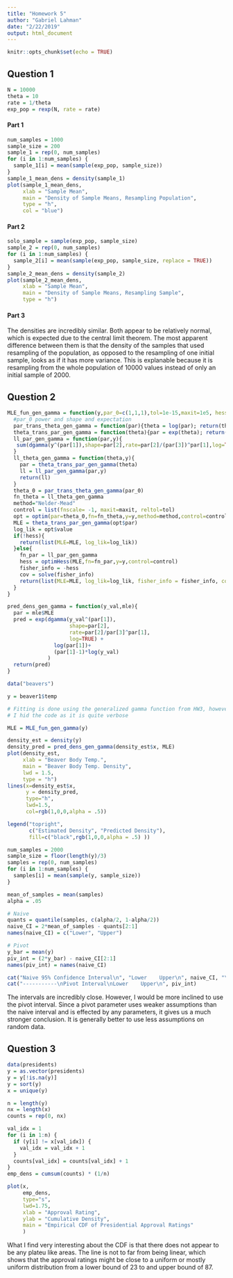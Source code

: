 ```yaml
---
title: "Homework 5"
author: "Gabriel Lahman"
date: "2/22/2019"
output: html_document
---
```


```r
knitr::opts_chunk$set(echo = TRUE)
```

## Question 1

```r
N = 10000
theta = 10
rate = 1/theta
exp_pop = rexp(N, rate = rate)
```

#### Part 1

```r
num_samples = 1000
sample_size = 200
sample_1 = rep(0, num_samples)
for (i in 1:num_samples) {
  sample_1[i] = mean(sample(exp_pop, sample_size))
}
sample_1_mean_dens = density(sample_1)
plot(sample_1_mean_dens,
     xlab = "Sample Mean",
     main = "Density of Sample Means, Resampling Population",
     type = "h",
     col = "blue")
```

#### Part 2

```r
solo_sample = sample(exp_pop, sample_size)
sample_2 = rep(0, num_samples)
for (i in 1:num_samples) {
  sample_2[i] = mean(sample(exp_pop, sample_size, replace = TRUE))
}
sample_2_mean_dens = density(sample_2)
plot(sample_2_mean_dens,
     xlab = "Sample Mean",
     main = "Density of Sample Means, Resampling Sample",
     type = "h")
```


#### Part 3

The densities are incredibly similar. Both appear to be relatively normal, which is expected due to the central limit theorem. The most apparent difference between them is that the density of the samples that used resampling of the population, as opposed to the resampling of one initial sample, looks as if it has more variance. This is explanable because it is resampling from the whole population of 10000 values instead of only an initial sample of 2000.


## Question 2

```r
MLE_fun_gen_gamma = function(y,par_0=c(1,1,1),tol=1e-15,maxit=1e5, hess=FALSE){
  #par_0 power and shape and expectation
  par_trans_theta_gen_gamma = function(par){theta = log(par); return(theta)}
  theta_trans_par_gen_gamma = function(theta){par = exp(theta); return(par)}
  ll_par_gen_gamma = function(par,y){
   sum(dgamma(y^(par[1]),shape=par[2],rate=par[2]/(par[3])^par[1],log=TRUE)) +log(par[1])*length(y)+ (par[1]-1)*sum(log(y))
  }
  ll_theta_gen_gamma = function(theta,y){
    par = theta_trans_par_gen_gamma(theta)
    ll = ll_par_gen_gamma(par,y)
    return(ll)
  }
  theta_0 = par_trans_theta_gen_gamma(par_0)
  fn_theta = ll_theta_gen_gamma
  method="Nelder-Mead"
  control = list(fnscale= -1, maxit=maxit, reltol=tol)
  opt = optim(par=theta_0,fn=fn_theta,y=y,method=method,control=control)
  MLE = theta_trans_par_gen_gamma(opt$par)
  log_lik = opt$value
  if(!hess){
    return(list(MLE=MLE, log_lik=log_lik))
  }else{
    fn_par = ll_par_gen_gamma
    hess = optimHess(MLE,fn=fn_par,y=y,control=control)
    fisher_info = -hess
    cov = solve(fisher_info)
    return(list(MLE=MLE, log_lik=log_lik, fisher_info = fisher_info, covariance = cov))
  }
}

pred_dens_gen_gamma = function(y_val,mle){
  par = mle$MLE
  pred = exp(dgamma(y_val^(par[1]),
                    shape=par[2],
                    rate=par[2]/par[3]^par[1],
                    log=TRUE) +
               log(par[1])+
               (par[1]-1)*log(y_val)
             )
  return(pred)
}
```

```r
data("beavers")

y = beaver1$temp

# Fitting is done using the generalized gamma function from HW3, however
# I hid the code as it is quite verbose

MLE = MLE_fun_gen_gamma(y)

density_est = density(y)
density_pred = pred_dens_gen_gamma(density_est$x, MLE)
plot(density_est,
     xlab = "Beaver Body Temp.",
     main = "Beaver Body Temp. Density",
     lwd = 1.5,
     type = "h")
lines(x=density_est$x,
      y = density_pred,
      type="h",
      lwd=1.5,
      col=rgb(1,0,0,alpha = .5))

legend("topright",
       c("Estimated Density", "Predicted Density"),
       fill=c("black",rgb(1,0,0,alpha = .5) ))
```


```r
num_samples = 2000
sample_size = floor(length(y)/3)
samples = rep(0, num_samples)
for (i in 1:num_samples) {
  samples[i] = mean(sample(y, sample_size))
}

mean_of_samples = mean(samples)
alpha = .05

# Naive 
quants = quantile(samples, c(alpha/2, 1-alpha/2))
naive_CI = 2*mean_of_samples - quants[2:1]
names(naive_CI) = c("Lower", "Upper")

# Pivot
y_bar = mean(y)
piv_int = (2*y_bar) - naive_CI[2:1]
names(piv_int) = names(naive_CI)


```
```r
cat("Naive 95% Confidence Interval\n", "Lower    Upper\n", naive_CI, "\n")
cat("-----------\nPivot Interval\nLower    Upper\n", piv_int)
```


The intervals are incredibly close. However, I would be more inclined to use the pivot interval. Since a pivot parameter uses weaker assumptions than the naive interval and is effected by any parameters, it gives us a much stronger conclusion. It is generally better to use less assumptions on random data. 


## Question 3

```r
data(presidents)
y = as.vector(presidents)
y = y[!is.na(y)]
y = sort(y)
x = unique(y)

n = length(y)
nx = length(x)
counts = rep(0, nx)

val_idx = 1
for (i in 1:n) {
  if (y[i] != x[val_idx]) {
    val_idx = val_idx + 1
  }
  counts[val_idx] = counts[val_idx] + 1
}
emp_dens = cumsum(counts) * (1/n)

plot(x,
     emp_dens,
     type="s",
     lwd=1.75,
     xlab = "Approval Rating",
     ylab = "Cumulative Density",
     main = "Empirical CDF of Presidential Approval Ratings"
     )
```

What I find very interesting about the CDF is that there does not appear to be any plateu like areas. The line is not to far from being linear, which shows that the approval ratings might be close to a uniform or mostly uniform distribution from a lower bound of 23 to and upper bound of 87.

